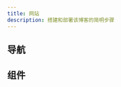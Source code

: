 ```yaml
---
title: 网站
description: 搭建和部署该博客的简明步骤
---
```


## 导航
<CardGroup>
  <MiniCard title="开始使用" href="/docs/getting-started">
  </MiniCard>
  <MiniCard title="例子" href="/docs/demo" />
  <MiniCard
    title="画廊"
    href="/docs/gallery"
  />
</CardGroup>

## 组件

<Row className="resource-card-group">
  <Column colMd={4} colLg={4} noGutterSm>
<ResourceCard
  subTitle="预定义的模块集合"
  title="组件手册"
  href="./components">
</ResourceCard>
</Column>
</Row>